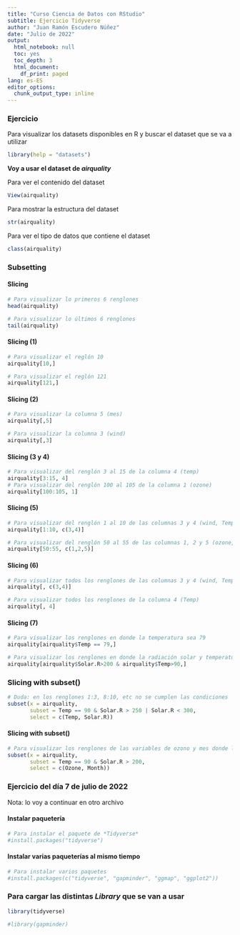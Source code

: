 ---
title: "Curso Ciencia de Datos con RStudio"
subtitle: Ejercicio Tidyverse
author: "Juan Ramón Escudero Núñez"
date: "Julio de 2022"
output:
  html_notebook: null
  toc: yes
  toc_depth: 3
  html_document:
    df_print: paged
lang: es-ES
editor_options:
  chunk_output_type: inline
---
### **Ejercicio**

Para visualizar los datasets disponibles en R y buscar el dataset que se va a utilizar
```{r}
library(help = "datasets")
```

**Voy a usar el dataset de *airquality***

Para ver el contenido del dataset
```{r}
View(airquality)
```

Para mostrar la estructura del dataset
```{r}
str(airquality)
```

Para ver el tipo de datos que contiene el dataset
```{r}
class(airquality)
```


### **Subsetting**

#### Slicing
```{r}
# Para visualizar lo primeros 6 renglones
head(airquality)
```

```{r}
# Para visualizar lo últimos 6 renglones
tail(airquality)
```

#### Slicing (1)
```{r}
# Para visualizar el reglón 10
airquality[10,]
```

```{r}
# Para visualizar el reglón 121
airquality[121,] 
```


#### Slicing (2)
```{r}
# Para visualizar la columna 5 (mes)
airquality[,5] 
```

```{r}
# Para visualizar la columna 3 (wind)
airquality[,3] 
```


#### Slicing (3 y 4)
```{r}
# Para visualizar del renglón 3 al 15 de la columna 4 (temp)
airquality[3:15, 4]
# Para visualizar del renglón 100 al 105 de la columna 1 (ozone)
airquality[100:105, 1]
```


#### Slicing (5)
```{r}
# Para visualizar del renglón 1 al 10 de las columnas 3 y 4 (wind, Temp)
airquality[1:10, c(3,4)] 
```

```{r}
# Para visualizar del renglón 50 al 55 de las columnas 1, 2 y 5 (ozone, solarR, mes)
airquality[50:55, c(1,2,5)]
```


#### Slicing (6)
```{r}
# Para visualizar todos los renglones de las columnas 3 y 4 (wind, Temp)
airquality[, c(3,4)]
```

```{r}
# Para visualizar todos los renglones de la columna 4 (Temp)
airquality[, 4]
```


#### Slicing (7)
```{r}
# Para visualizar los renglones en donde la temperatura sea 79
airquality[airquality$Temp == 79,]
```

```{r}
# Para visualizar los renglones en donde la radiación solar y temperatura son altas
airquality[airquality$Solar.R>200 & airquality$Temp>90,]
```



### **Slicing with subset()**
```{r}
# Duda: en los renglones 1:3, 8:10, etc no se cumplen las condiciones
subset(x = airquality,
       subset = Temp == 90 & Solar.R > 250 | Solar.R < 300,
       select = c(Temp, Solar.R))
```


#### Slicing with subset()
```{r}
# Para visualizar los renglones de las variables de ozono y mes donde la temperatura sea 90 y radiación solar superior a 200
subset(x = airquality,
       subset = Temp == 90 & Solar.R > 200,
       select = c(Ozone, Month))
```



### **Ejercicio del día 7 de julio de 2022**

Nota: lo voy a continuar en otro archivo

#### Instalar paquetería
```{r}
# Para instalar el paquete de *Tidyverse*
#install.packages("tidyverse")
```

#### Instalar varias paqueterías al mismo tiempo
```{r}
# Para instalar varios paquetes
#install.packages(c("tidyverse", "gapminder", "ggmap", "ggplot2"))
```


### Para cargar las distintas *Library* que se van a usar
```{r}
library(tidyverse)
```

```{r}
#library(gapminder)
```

